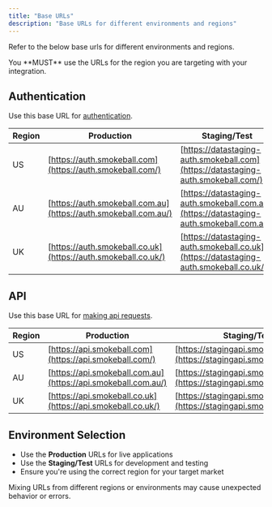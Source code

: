 ```yaml
---
title: "Base URLs"
description: "Base URLs for different environments and regions"
---
```


Refer to the below base urls for different environments and regions.

<Info>
 You **MUST** use the URLs for the region you are targeting with your integration.
</Info>

## Authentication

Use this base URL for [authentication](/docs/api-docs/c916c683c136e-authentication).

| Region | Production | Staging/Test |
| --- | --- | --- |
| US | [https://auth.smokeball.com](https://auth.smokeball.com/) | [https://datastaging-auth.smokeball.com](https://datastaging-auth.smokeball.com/) |
| AU | [https://auth.smokeball.com.au](https://auth.smokeball.com.au/) | [https://datastaging-auth.smokeball.com.au](https://datastaging-auth.smokeball.com.au/) |
| UK | [https://auth.smokeball.co.uk](https://auth.smokeball.co.uk/) | [https://datastaging-auth.smokeball.co.uk](https://datastaging-auth.smokeball.co.uk/) |

## API

Use this base URL for [making api requests](/docs/api-docs/91f30a1eaee08-making-requests).

| Region | Production | Staging/Test |
| --- | --- | --- |
| US | [https://api.smokeball.com](https://api.smokeball.com/) | [https://stagingapi.smokeball.com](https://stagingapi.smokeball.com/) |
| AU | [https://api.smokeball.com.au](https://api.smokeball.com.au/) | [https://stagingapi.smokeball.com.au](https://stagingapi.smokeball.com.au/) |
| UK | [https://api.smokeball.co.uk](https://api.smokeball.co.uk/) | [https://stagingapi.smokeball.co.uk](https://stagingapi.smokeball.co.uk/) |

## Environment Selection

- Use the **Production** URLs for live applications
- Use the **Staging/Test** URLs for development and testing
- Ensure you're using the correct region for your target market

<Warning>
Mixing URLs from different regions or environments may cause unexpected behavior or errors.
</Warning> 